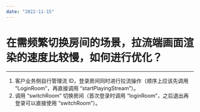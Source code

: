 ```yaml
---
date: "2022-11-15"
---
```

# 在需频繁切换房间的场景，拉流端画面渲染的速度比较慢，如何进行优化？  

- - -

1. 客户业务侧自行管理流 ID，登录房间同时进行拉流操作（顺序上应该先调用 “LoginRoom”，再直接调用 “startPlayingStream”）。
2. 调用 “switchRoom” 切换房间（首次登录时调用 “loginRoom”，之后退出再登录可以直接使用 “switchRoom”）。